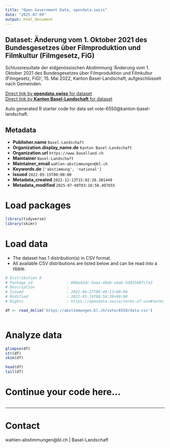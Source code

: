 ```yaml
---
title: "Open Government Data, opendata.swiss"
date: "2025-07-09"
output: html_document
---
```


## Dataset: Änderung vom 1. Oktober 2021 des Bundesgesetzes über Filmproduktion und Filmkultur (Filmgesetz, FiG)

Schlussresultate der eidgenössischen Abstimmung 'Änderung vom 1. Oktober 2021 des Bundesgesetzes über Filmproduktion und Filmkultur (Filmgesetz, FiG)', 15. Mai 2022, Kanton Basel-Landschaft, aufgeschlüsselt nach Gemeinden.

[Direct link by **opendata.swiss** for dataset](https://opendata.swiss/de/dataset/anderung-vom-1-oktober-2021-des-bundesgesetzes-uber-filmproduktion-und-filmkultur-filmgesetz-fi1)<br>
[Direct link by **Kanton Basel-Landschaft** for dataset](https://abstimmungen.bl.ch/vote/6550/data)

Auto generated R starter code for data set vote-6550@kanton-basel-landschaft.

## Metadata

- **Publisher.name** `Basel-Landschaft`
- **Organization.display_name.de** `Kanton Basel-Landschaft`
- **Organization.url** `https://www.baselland.ch`
- **Maintainer** `Basel-Landschaft`
- **Maintainer_email** `wahlen-abstimmungen@bl.ch`
- **Keywords.de** `['abstimmung', 'national']`
- **Issued** `2022-05-15T00:00:00`
- **Metadata_created** `2022-12-13T15:02:28.301449`
- **Metadata_modified** `2025-07-08T03:18:50.497655`


# Load packages

```r

library(tidyverse)
library(skimr)

```

# Load data

-   The dataset has 1 distribution(s) in CSV format.
-   All available CSV distributions are listed below and can be read into a tibble.

```r

# Distribution 0
# Package_id               : 008a42dc-5eaa-40eb-a4a6-5d455607c7a3
# Description              : 
# Issued                   : 2022-04-27T09:49:11+00:00
# Modified                 : 2022-05-19T08:58:38+00:00
# Rights                   : https://opendata.swiss/terms-of-use#terms_by

df <- read_delim('https://abstimmungen.bl.ch/vote/6550/data-csv')



```

# Analyze data

```r

glimpse(df)
str(df)
skim(df)

head(df)
tail(df)

```

# Continue your code here...

```r

```

------------------------------------------------------------------------

# Contact

wahlen-abstimmungen@bl.ch | Basel-Landschaft
